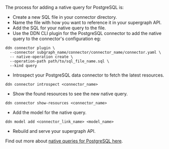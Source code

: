 The process for adding a native query for PostgreSQL is:

- Create a new SQL file in your connector directory.
- Name the file with how you want to reference it in your supergraph API.
- Add the SQL for your native query to the file.
- Use the DDN CLI plugin for the PostgreSQL connector to add the native query to the connector's configuration eg:

```ddn title="Add the native query to the connector's configuration:"
ddn connector plugin \
  --connector subgraph_name/connector/connector_name/connector.yaml \
  -- native-operation create \
  --operation-path path/to/sql_file_name.sql \
  --kind query
```

- Introspect your PostgreSQL data connector to fetch the latest resources.

```ddn
ddn connector introspect <connector_name>
```

- Show the found resources to see the new native query.

```ddn
ddn connector show-resources <connector_name>
```

- Add the model for the native query.

```ddn
ddn model add <connector_link_name> <model_name>
```

- Rebuild and serve your supergraph API.

Find out more about
[native queries for PostgreSQL here](/reference/connectors/postgresql/native-operations/native-queries.mdx).
